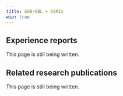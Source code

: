 ---
title: GHB/GBL + SSRIs
wip: true
---

## Experience reports

This page is still being written.

## Related research publications

This page is still being written.

